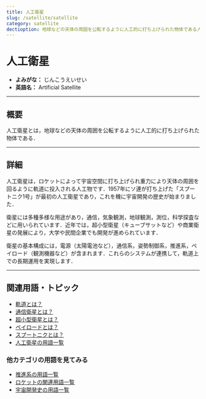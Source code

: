 ```yaml
---
title: 人工衛星
slug: /satellite/satellite
category: satellite
dectioption: 地球などの天体の周囲を公転するように人工的に打ち上げられた物体である人工衛星の意味・定義・内容について解説します．
---
```



<Head>
  <script type="application/ld+json">
    {`{
      "@context": "https://schema.org",
      "@type": "DefinedTerm",
      "name": "人工衛星",
      "inDefinedTermSet": "https://space-dev-terms.pages.dev",
      "termCode": "satellite/satellite",
      "description": "地球などの天体の周囲を公転するように人工的に打ち上げられた物体である人工衛星の意味・定義・内容について解説します．",
      "url": "https://space-dev-terms.pages.dev/docs/satellite/satellite"
    }`}
  </script>
</Head>

# 人工衛星

- **よみがな：** じんこうえいせい  
- **英語名：** Artificial Satellite  

---

## 概要

人工衛星とは，地球などの天体の周囲を公転するように人工的に打ち上げられた物体である．

---

## 詳細

人工衛星は，ロケットによって宇宙空間に打ち上げられ重力により天体の周囲を回るように軌道に投入される人工物です．1957年にソ連が打ち上げた「スプートニク1号」が最初の人工衛星であり，これを機に宇宙開発の歴史が始まりました．

衛星には多種多様な用途があり，通信，気象観測，地球観測，測位，科学探査などに用いられています．近年では，超小型衛星（キューブサットなど）や商業衛星の発展により，大学や民間企業でも開発が進められています．

衛星の基本構成には，電源（太陽電池など），通信系，姿勢制御系，推進系，ペイロード（観測機器など）が含まれます．これらのシステムが連携して，軌道上での長期運用を実現します．

---

## 関連用語・トピック

- [軌道とは？](/docs/orbit/orbit)
- [通信衛星とは？](/docs/satellite/type/communication-satellite)
- [超小型衛星とは？](/docs/satellite/type/cubesat)
- [ペイロードとは？](/docs/rocket/system/payload)
- [スプートニクとは？](/docs/glossary/history/sputnik)
- [人工衛星の用語一覧](/docs/category/satellite)

### 他カテゴリの用語を見てみる
- [推進系の用語一覧](/docs/category/propulsion)
- [ロケットの関連用語一覧](/docs/category/rocket)
- [宇宙開発史の用語一覧](/docs/category/history)
